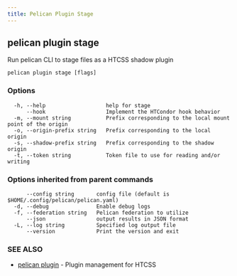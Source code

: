 ```yaml
---
title: Pelican Plugin Stage
---
```


## pelican plugin stage

Run pelican CLI to stage files as a HTCSS shadow plugin

```
pelican plugin stage [flags]
```

### Options

```
  -h, --help                   help for stage
      --hook                   Implement the HTCondor hook behavior
  -m, --mount string           Prefix corresponding to the local mount point of the origin
  -o, --origin-prefix string   Prefix corresponding to the local origin
  -s, --shadow-prefix string   Prefix corresponding to the shadow origin
  -t, --token string           Token file to use for reading and/or writing
```

### Options inherited from parent commands

```
      --config string       config file (default is $HOME/.config/pelican/pelican.yaml)
  -d, --debug               Enable debug logs
  -f, --federation string   Pelican federation to utilize
      --json                output results in JSON format
  -L, --log string          Specified log output file
      --version             Print the version and exit
```

### SEE ALSO

* [pelican plugin](/commands-reference/pelican/plugin/)	 - Plugin management for HTCSS
